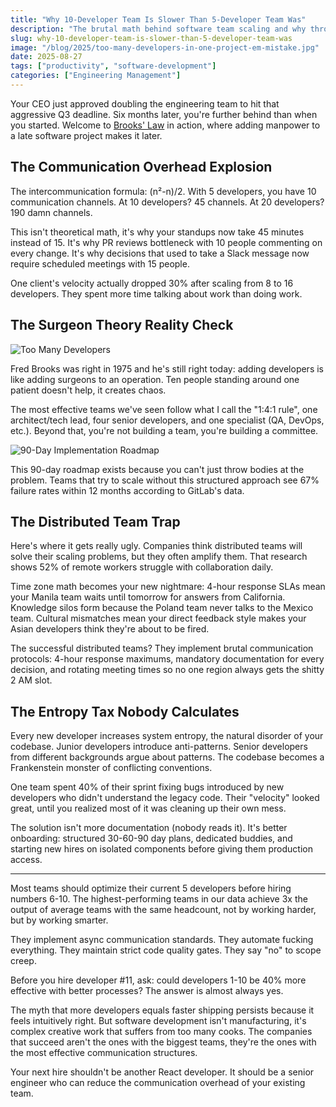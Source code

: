 ```yaml
---
title: "Why 10-Developer Team Is Slower Than 5-Developer Team Was"
description: "The brutal math behind software team scaling and why throwing bodies at deadlines backfires every time"
slug: why-10-developer-team-is-slower-than-5-developer-team-was
image: "/blog/2025/too-many-developers-in-one-project-em-mistake.jpg"
date: 2025-08-27
tags: ["productivity", "software-development"]
categories: ["Engineering Management"]
---
```


Your CEO just approved doubling the engineering team to hit that aggressive Q3 deadline. Six months later, you're further behind than when you started. Welcome to [Brooks' Law](https://en.wikipedia.org/wiki/Brooks%27s_law) in action, where adding manpower to a late software project makes it later.

## The Communication Overhead Explosion

The intercommunication formula: (n²-n)/2. With 5 developers, you have 10 communication channels. At 10 developers? 45 channels. At 20 developers? 190 damn channels.

This isn't theoretical math, it's why your standups now take 45 minutes instead of 15. It's why PR reviews bottleneck with 10 people commenting on every change. It's why decisions that used to take a Slack message now require scheduled meetings with 15 people.

One client's velocity actually dropped 30% after scaling from 8 to 16 developers. They spent more time talking about work than doing work.

## The Surgeon Theory Reality Check

![Too Many Developers](/blog/2025/too-many-developers-on-one-project.webp)

Fred Brooks was right in 1975 and he's still right today: adding developers is like adding surgeons to an operation. Ten people standing around one patient doesn't help, it creates chaos.

The most effective teams we've seen follow what I call the "1:4:1 rule", one architect/tech lead, four senior developers, and one specialist (QA, DevOps, etc.). Beyond that, you're not building a team, you're building a committee.

![90-Day Implementation Roadmap](/blog/2025/the-90-day-implementation-roadmap-image.png)

This 90-day roadmap exists because you can't just throw bodies at the problem. Teams that try to scale without this structured approach see 67% failure rates within 12 months according to GitLab's data.

## The Distributed Team Trap

Here's where it gets really ugly. Companies think distributed teams will solve their scaling problems, but they often amplify them. That research shows 52% of remote workers struggle with collaboration daily.

Time zone math becomes your new nightmare: 4-hour response SLAs mean your Manila team waits until tomorrow for answers from California. Knowledge silos form because the Poland team never talks to the Mexico team. Cultural mismatches mean your direct feedback style makes your Asian developers think they're about to be fired.

The successful distributed teams? They implement brutal communication protocols: 4-hour response maximums, mandatory documentation for every decision, and rotating meeting times so no one region always gets the shitty 2 AM slot.

## The Entropy Tax Nobody Calculates

Every new developer increases system entropy, the natural disorder of your codebase. Junior developers introduce anti-patterns. Senior developers from different backgrounds argue about patterns. The codebase becomes a Frankenstein monster of conflicting conventions.

One team spent 40% of their sprint fixing bugs introduced by new developers who didn't understand the legacy code. Their "velocity" looked great, until you realized most of it was cleaning up their own mess.

The solution isn't more documentation (nobody reads it). It's better onboarding: structured 30-60-90 day plans, dedicated buddies, and starting new hires on isolated components before giving them production access.

---

Most teams should optimize their current 5 developers before hiring numbers 6-10. The highest-performing teams in our data achieve 3x the output of average teams with the same headcount, not by working harder, but by working smarter.

They implement async communication standards. They automate fucking everything. They maintain strict code quality gates. They say "no" to scope creep.

Before you hire developer #11, ask: could developers 1-10 be 40% more effective with better processes? The answer is almost always yes.

The myth that more developers equals faster shipping persists because it feels intuitively right. But software development isn't manufacturing, it's complex creative work that suffers from too many cooks. The companies that succeed aren't the ones with the biggest teams, they're the ones with the most effective communication structures.

Your next hire shouldn't be another React developer. It should be a senior engineer who can reduce the communication overhead of your existing team.
